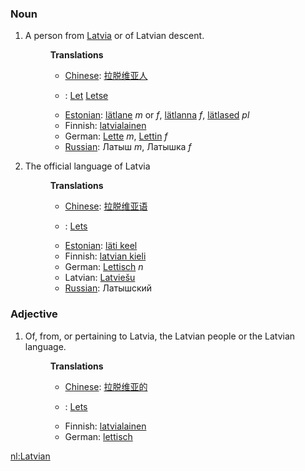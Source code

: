 ===Noun===
#A person from [[Latvia]] or of Latvian descent.
#:'''Translations'''
#:*[[Chinese]]: [[拉脱维亚人]]
#:*{{nl}}: [[Let]] {{m}} [[Letse]] {{f}}
#:*[[Estonian]]: [[lätlane]] ''m'' or ''f'', [[lätlanna]] ''f'', [[lätlased]] ''pl''
#:*Finnish: [[latvialainen]]
#:*German: [[Lette]] ''m'', [[Lettin]] ''f''
#:*[[Russian]]: Латыш ''m'', Латышка ''f''
#The official language of Latvia
#:'''Translations'''
#:*[[Chinese]]: [[拉脱维亚语]]
#:*{{nl}}: [[Lets]]
#:*[[Estonian]]: [[läti keel]]
#:*Finnish: [[latvian kieli]]
#:*German: [[Lettisch]] ''n''
#:*Latvian: [[Latviešu]]
#:*[[Russian]]: Латышский

===Adjective===
#Of, from, or pertaining to Latvia, the Latvian people or the Latvian language.
#:'''Translations'''
#:*[[Chinese]]: [[拉脱维亚的]]
#:*{{nl}}: [[Lets]]
#:*Finnish: [[latvialainen]]
#:*German: [[lettisch]]

[[nl:Latvian]]